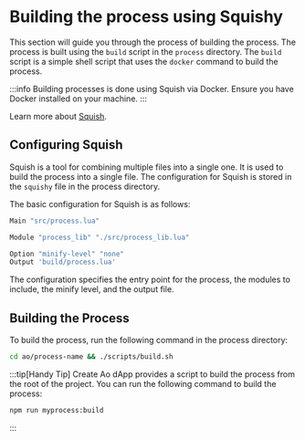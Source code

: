 # Building the process using Squishy

This section will guide you through the process of building the process. The process is built using the `build` script in the `process` directory. The `build` script is a simple shell script that uses the `docker` command to build the process.

:::info 
Building processes is done using Squish via Docker. Ensure you have Docker installed on your machine.
:::

Learn more about [Squish](https://github.com/LuaDist/squish).

## Configuring Squish

Squish is a tool for combining multiple files into a single one. It is used to build the process into a single file. The configuration for Squish is stored in the `squishy` file in the process directory.

The basic configuration for Squish is as follows:

```lua [./ao/my-process/squishy]
Main "src/process.lua"

Module "process_lib" "./src/process_lib.lua"

Option "minify-level" "none"
Output 'build/process.lua'
```

The configuration specifies the entry point for the process, the modules to include, the minify level, and the output file.

## Building the Process

To build the process, run the following command in the process directory:

```bash [Terminal]
cd ao/process-name && ./scripts/build.sh
```

:::tip[Handy Tip]
Create Ao dApp provides a script to build the process from the root of the project. You can run the following command to build the process:

```bash [Terminal]
npm run myprocess:build
```
:::
